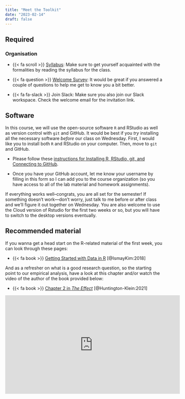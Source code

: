 ```yaml
---
title: "Meet the Toolkit"
date: "2023-02-14"
draft: false
---
```



## Required 

### Organisation

- {{< fa scroll >}} [Syllabus](/syllabus.html): Make sure to get yourself acquainted with the formalities by reading the syllabus for the class.

- {{< fa question >}} [Welcome Survey](https://viktoriiasemenova.typeform.com/c/c6lhg7Od): It would be great if you answered a couple of questions to help me get to know you a bit better.

- {{< fa fa-slack >}} Join Slack: Make sure you also join our Slack workspace. Check the welcome email for the invitation link.



## Software

In this course, we will use the open-source software `R` and RStudio as well as version control with `git` and GitHub. It would be best if you *try* installing all the necessary software *before* our class on Wednesday. First, I would like you to install both `R` and RStudio on your computer. Then, move to `git` and GitHub. 

- Please follow these [instructions for Installing R, RStudio, git, and Connecting to GitHub](/resource/install.html). 

- Once you have your GitHub account, let me know your username by filling in this form so I can add you to the course organization (so you have access to all of the lab material and homework assignments).

If everything works well–congrats, you are all set for the semester! If something doesn't work---don't worry, just talk to me before or after class and we'll figure it out together on Wednesday. You are also welcome to use the Cloud version of Rstudio for the first two weeks or so, but you will have to switch to the desktop versions eventually. 

## Recommended material

If you wanna get a head start on the R-related material of the first week, you can look through these pages:

- {{< fa book >}} [Getting Started with Data in R](https://moderndive.com/1-getting-started.html) [@IsmayKim:2018]

And as a refresher on what is a good research question, so the starting point to our empirical analysis, have a look at this chapter and/or watch the video of the author of the book provided below: 

- {{< fa book >}} [Chapter 2 in *The Effect*](https://theeffectbook.net/ch-ResearchQuestions.html) [@Huntington-Klein:2021]

<iframe width="560" height="315" src="https://www.youtube.com/embed/ZPuEFjJ2us8" title="YouTube video player" frameborder="0" allow="accelerometer; autoplay; clipboard-write; encrypted-media; gyroscope; picture-in-picture; web-share" allowfullscreen></iframe>



